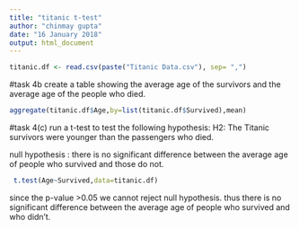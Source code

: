 ---
title: "titanic t-test"
author: "chinmay gupta"
date: "16 January 2018"
output: html_document
---

```{r}
titanic.df <- read.csv(paste("Titanic Data.csv"), sep= ",")
```

#task 4b
 create a table showing the average age of the survivors and the average age of the people who died.
 
```{r}
aggregate(titanic.df$Age,by=list(titanic.df$Survived),mean)
```
 

#task 4(c)
run a t-test to test the following hypothesis:
H2: The Titanic survivors were younger than the passengers who died.

null hypothesis : there is no significant difference between the average age of people who survived and those do not.

```{r}
 t.test(Age~Survived,data=titanic.df)
```

since the p-value >0.05 we cannot reject null hypothesis. thus there is no significant difference between the average age of people who survived and who didn't.
